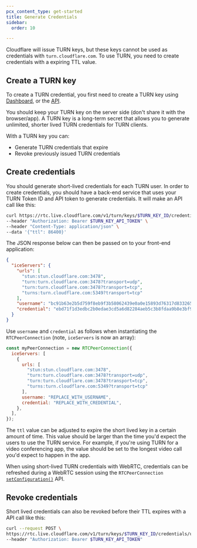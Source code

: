 ```yaml
---
pcx_content_type: get-started
title: Generate Credentials
sidebar:
  order: 10

---
```


Cloudflare will issue TURN keys, but these keys cannot be used as credentials with `turn.cloudflare.com`. To use TURN, you need to create credentials with a expiring TTL value.

## Create a TURN key

To create a TURN credential, you first need to create a TURN key using [Dashboard](https://dash.cloudflare.com/?to=/:account/calls), or the [API](/api/operations/calls-turn-key-create).

You should keep your TURN key on the server side (don't share it with the browser/app). A TURN key is a long-term secret that allows you to generate unlimited, shorter lived TURN credentials for TURN clients.

With a TURN key you can:

* Generate TURN credentials that expire
* Revoke previously issued TURN credentials

## Create credentials

You should generate short-lived credentials for each TURN user. In order to create credentials, you should have a back-end service that uses your TURN Token ID and API token to generate credentials. It will make an API call like this:

```bash
curl https://rtc.live.cloudflare.com/v1/turn/keys/$TURN_KEY_ID/credentials/generate \
--header "Authorization: Bearer $TURN_KEY_API_TOKEN" \
--header "Content-Type: application/json" \
--data '{"ttl": 86400}'
```

The JSON response below can then be passed on to your front-end application:

```json
{
  "iceServers": {
    "urls": [
      "stun:stun.cloudflare.com:3478",
      "turn:turn.cloudflare.com:3478?transport=udp",
      "turn:turn.cloudflare.com:3478?transport=tcp",
      "turns:turn.cloudflare.com:5349?transport=tcp"
    ],
    "username": "bc91b63e2b5d759f8eb9f3b58062439e0a0e15893d76317d833265ad08d6631099ce7c7087caabb31ad3e1c386424e3e",
    "credential": "ebd71f1d3edbc2b0edae3cd5a6d82284aeb5c3b8fdaa9b8e3bf9cec683e0d45fe9f5b44e5145db3300f06c250a15b4a0"
  }
}
```

Use `username` and `credential` as follows when instantiating the `RTCPeerConnection` (note, `iceServers` is now an array):

```js
const myPeerConnection = new RTCPeerConnection({
  iceServers: [
    {
      urls: [
        "stun:stun.cloudflare.com:3478",
        "turn:turn.cloudflare.com:3478?transport=udp",
        "turn:turn.cloudflare.com:3478?transport=tcp",
        "turns:turn.cloudflare.com:5349?transport=tcp"
      ],
      username: "REPLACE_WITH_USERNAME",
      credential: "REPLACE_WITH_CREDENTIAL",
    },
  ],
});

```

The `ttl` value can be adjusted to expire the short lived key in a certain amount of time. This value should be larger than the time you'd expect the users to use the TURN service. For example, if you're using TURN for a video conferencing app, the value should be set to the longest video call you'd expect to happen in the app.

When using short-lived TURN credentials with WebRTC, credentials can be refreshed during a WebRTC session using the `RTCPeerConnection` [`setConfiguration()`](https://developer.mozilla.org/en-US/docs/Web/API/RTCPeerConnection/setConfiguration) API.

## Revoke credentials

Short lived credentials can also be revoked before their TTL expires with a API call like this:

```bash
curl --request POST \
https://rtc.live.cloudflare.com/v1/turn/keys/$TURN_KEY_ID/credentials/username/$USERNAME/revoke \
--header "Authorization: Bearer $TURN_KEY_API_TOKEN"
```
